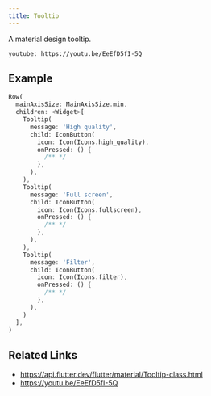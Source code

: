 ```yaml
---
title: Tooltip
---
```


A material design tooltip.

`youtube: https://youtu.be/EeEfD5fI-5Q`

## Example

```dart liveslice=Tooltip
Row(
  mainAxisSize: MainAxisSize.min,
  children: <Widget>[
    Tooltip(
      message: 'High quality',
      child: IconButton(
        icon: Icon(Icons.high_quality),
        onPressed: () {
          /** */
        },
      ),
    ),
    Tooltip(
      message: 'Full screen',
      child: IconButton(
        icon: Icon(Icons.fullscreen),
        onPressed: () {
          /** */
        },
      ),
    ),
    Tooltip(
      message: 'Filter',
      child: IconButton(
        icon: Icon(Icons.filter),
        onPressed: () {
          /** */
        },
      ),
    )
  ],
)
```

## Related Links

- https://api.flutter.dev/flutter/material/Tooltip-class.html
- https://youtu.be/EeEfD5fI-5Q
